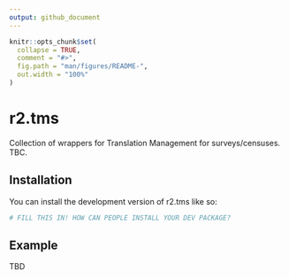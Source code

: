 ```yaml
---
output: github_document
---
```



```r
knitr::opts_chunk$set(
  collapse = TRUE,
  comment = "#>",
  fig.path = "man/figures/README-",
  out.width = "100%"
)
```

# r2.tms

<!-- badges: start -->
<!-- badges: end -->

Collection of wrappers for Translation Management for surveys/censuses. 
TBC.

## Installation

You can install the development version of r2.tms like so:

``` r
# FILL THIS IN! HOW CAN PEOPLE INSTALL YOUR DEV PACKAGE?
```

## Example

TBD
